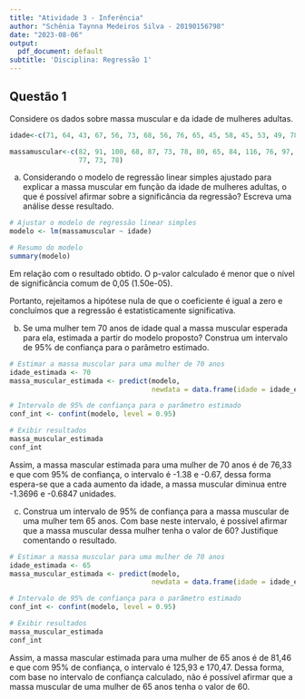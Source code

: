 ---
title: "Atividade 3 - Inferência"
author: "Schênia Taynna Medeiros Silva - 20190156798"
date: "2023-08-06"
output:
  pdf_document: default
subtitle: 'Disciplina: Regressão 1'
---

## Questão 1
Considere os dados sobre massa muscular e da idade de mulheres adultas.

```{r}
idade<-c(71, 64, 43, 67, 56, 73, 68, 56, 76, 65, 45, 58, 45, 53, 49, 78, 73, 68)

massamuscular<-c(82, 91, 100, 68, 87, 73, 78, 80, 65, 84, 116, 76, 97, 100, 105,
                 77, 73, 78)
```

a) Considerando o modelo de regressão linear simples ajustado para explicar a massa muscular em função da idade de mulheres adultas, o que é possível afirmar sobre a significância da regressão? Escreva uma análise desse resultado.

```{r}
# Ajustar o modelo de regressão linear simples
modelo <- lm(massamuscular ~ idade)

# Resumo do modelo
summary(modelo)
```

Em relação com o resultado obtido. O p-valor calculado é menor que o nível de significância comum de 0,05 (1.50e-05). 

Portanto, rejeitamos a hipótese nula de que o coeficiente é igual a zero e concluímos que a regressão é estatisticamente significativa.

b) Se uma mulher tem 70 anos de idade qual a massa muscular esperada para ela, estimada a partir do modelo proposto? Construa um intervalo de 95% de confiança para o parâmetro estimado.

```{r}
# Estimar a massa muscular para uma mulher de 70 anos
idade_estimada <- 70
massa_muscular_estimada <- predict(modelo, 
                                   newdata = data.frame(idade = idade_estimada))

# Intervalo de 95% de confiança para o parâmetro estimado
conf_int <- confint(modelo, level = 0.95)

# Exibir resultados
massa_muscular_estimada
conf_int
```


Assim, a massa mascular estimada para uma mulher de 70 anos é de 76,33 e que 
com 95% de confiança, o intervalo é -1.38 e -0.67, dessa forma espera-se que a cada aumento da idade, a massa muscular diminua entre -1.3696 e -0.6847 unidades.


c) Construa um intervalo de 95% de confiança para a massa muscular de uma mulher tem 65 anos. Com base neste intervalo, é possível afirmar que a massa muscular dessa mulher tenha o valor de 60? Justifique comentando o resultado.

```{r}
# Estimar a massa muscular para uma mulher de 70 anos
idade_estimada <- 65
massa_muscular_estimada <- predict(modelo, 
                                   newdata = data.frame(idade = idade_estimada))

# Intervalo de 95% de confiança para o parâmetro estimado
conf_int <- confint(modelo, level = 0.95)

# Exibir resultados
massa_muscular_estimada
conf_int
```

Assim, a massa mascular estimada para uma mulher de 65 anos é de 81,46 e que 
com 95% de confiança, o intervalo é 125,93 e 170,47. Dessa forma, com base no intervalo de confiança calculado, não é possível afirmar que a massa muscular de uma mulher de 65 anos tenha o valor de 60.




